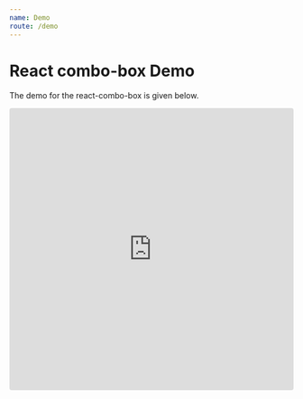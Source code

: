 ```yaml
---
name: Demo
route: /demo
---
```


# React combo-box Demo

The demo for the react-combo-box is given below.

<iframe
  src='https://codesandbox.io/embed/distracted-saha-k8kti?fontsize=14&hidenavigation=1&theme=dark'
  style='width:100%; height:500px; border:0; border-radius: 4px; overflow:hidden;'
  title='distracted-saha-k8kti'
  allow='accelerometer; ambient-light-sensor; camera; encrypted-media; geolocation; gyroscope; hid; microphone; midi; payment; usb; vr; xr-spatial-tracking'
  sandbox='allow-forms allow-modals allow-popups allow-presentation allow-same-origin allow-scripts'
></iframe>
